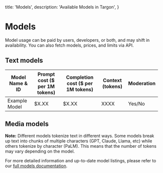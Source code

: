   title: 'Models',
  description: 'Available Models in Targon',
}

# Models

Model usage can be paid by users, developers, or both, and may shift in availability. 
You can also fetch models, prices, and limits via API.

## Text models

| Model Name & ID | Prompt cost ($ per 1M tokens) | Completion cost ($ per 1M tokens) | Context (tokens) | Moderation |
|-----------------|-------------------------------|-----------------------------------|-------------------|------------|
| Example Model   | $X.XX                         | $X.XX                             | XXXX              | Yes/No     |

## Media models

**Note:** Different models tokenize text in different ways. Some models break up text into 
chunks of multiple characters (GPT, Claude, Llama, etc) while others tokenize by character (PaLM). 
This means that the number of tokens may vary depending on the model.

For more detailed information and up-to-date model listings, please refer to our [full models documentation](https://targon.sybil.com/docs/models).
